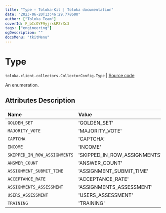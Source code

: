 ```yaml
---
title: "Type — Toloka-Kit | Toloka documentation"
date: "2023-06-20T13:46:29.778600"
author: ["Toloka Team"]
coverId: F_bIcOYF9yjrxkPZrXc3
tags: ["engineering"]
ogDescription: ""
docsMenu: "tkitMenu"
---
```


# Type

`toloka.client.collectors.CollectorConfig.Type` | [Source code](https://github.com/Toloka/toloka-kit/blob/v1.2.0/src/client/collectors.py#L52)

An enumeration.

## Attributes Description

| Name | Value | Description |
| :------| :-----------| :----------| 
`GOLDEN_SET`|'GOLDEN_SET'|
`MAJORITY_VOTE`|'MAJORITY_VOTE'|
`CAPTCHA`|'CAPTCHA'|
`INCOME`|'INCOME'|
`SKIPPED_IN_ROW_ASSIGNMENTS`|'SKIPPED_IN_ROW_ASSIGNMENTS'|
`ANSWER_COUNT`|'ANSWER_COUNT'|
`ASSIGNMENT_SUBMIT_TIME`|'ASSIGNMENT_SUBMIT_TIME'|
`ACCEPTANCE_RATE`|'ACCEPTANCE_RATE'|
`ASSIGNMENTS_ASSESSMENT`|'ASSIGNMENTS_ASSESSMENT'|
`USERS_ASSESSMENT`|'USERS_ASSESSMENT'|
`TRAINING`|'TRAINING'|
